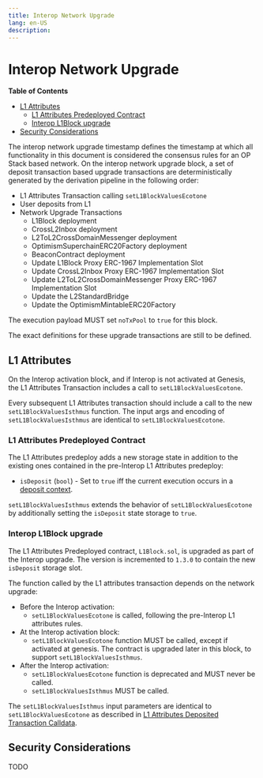 ```yaml
---
title: Interop Network Upgrade
lang: en-US
description: 
---
```


# Interop Network Upgrade

<!-- START doctoc generated TOC please keep comment here to allow auto update -->
<!-- DON'T EDIT THIS SECTION, INSTEAD RE-RUN doctoc TO UPDATE -->
**Table of Contents**

- [L1 Attributes](#l1-attributes)
  - [L1 Attributes Predeployed Contract](#l1-attributes-predeployed-contract)
  - [Interop L1Block upgrade](#interop-l1block-upgrade)
- [Security Considerations](#security-considerations)

<!-- END doctoc generated TOC please keep comment here to allow auto update -->

The interop network upgrade timestamp defines the timestamp at which all functionality in this document is considered
the consensus rules for an OP Stack based network. On the interop network upgrade block, a set of deposit transaction
based upgrade transactions are deterministically generated by the derivation pipeline in the following order:

- L1 Attributes Transaction calling `setL1BlockValuesEcotone`
- User deposits from L1
- Network Upgrade Transactions
  - L1Block deployment
  - CrossL2Inbox deployment
  - L2ToL2CrossDomainMessenger deployment
  - OptimismSuperchainERC20Factory deployment
  - BeaconContract deployment
  - Update L1Block Proxy ERC-1967 Implementation Slot
  - Update CrossL2Inbox Proxy ERC-1967 Implementation Slot
  - Update L2ToL2CrossDomainMessenger Proxy ERC-1967 Implementation Slot
  - Update the L2StandardBridge
  - Update the OptimismMintableERC20Factory

The execution payload MUST set `noTxPool` to `true` for this block.

The exact definitions for these upgrade transactions are still to be defined.

## L1 Attributes

On the Interop activation block, and if Interop is not activated at Genesis,
the L1 Attributes Transaction includes a call to `setL1BlockValuesEcotone`.

Every subsequent L1 Attributes transaction should include a call to the new `setL1BlockValuesIsthmus` function.
The input args and encoding of `setL1BlockValuesIsthmus` are identical to `setL1BlockValuesEcotone`.

### L1 Attributes Predeployed Contract

The L1 Attributes predeploy adds a new storage state in addition to the existing ones contained in the
pre-Interop L1 Attributes predeploy:

- `isDeposit` (`bool`) - Set to `true` iff the current execution occurs in a [deposit context](./derivation.md#deposit-context).

`setL1BlockValuesIsthmus` extends the behavior of `setL1BlockValuesEcotone` by additionally setting the
`isDeposit` state storage to `true`.

### Interop L1Block upgrade

The L1 Attributes Predeployed contract, `L1Block.sol`, is upgraded as part of the Interop upgrade.
The version is incremented to `1.3.0` to contain the new `isDeposit` storage slot.

The function called by the L1 attributes transaction depends on the network upgrade:

- Before the Interop activation:
  - `setL1BlockValuesEcotone` is called, following the pre-Interop L1 attributes rules.
- At the Interop activation block:
  - `setL1BlockValuesEcotone` function MUST be called, except if activated at genesis.
    The contract is upgraded later in this block, to support `setL1BlockValuesIsthmus`.
- After the Interop activation:
  - `setL1BlockValuesEcotone` function is deprecated and MUST never be called.
  - `setL1BlockValuesIsthmus` MUST be called.

The `setL1BlockValuesIsthmus` input parameters are identical to `setL1BlockValuesEcotone` as described in
[L1 Attributes Deposited Transaction Calldata](../protocol/ecotone/l1-attributes.md#l1-attributes-deposited-transaction-calldata).

## Security Considerations

TODO

